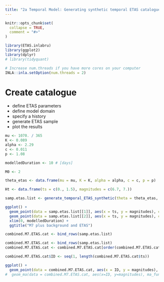 ```yaml
---
title: "2a Temporal Model: Generating synthetic temporal ETAS catalogues"
---
```


```r
knitr::opts_chunk$set(
  collapse = TRUE,
  comment = "#>"
)
```

```r
library(ETAS.inlabru)
library(ggplot2)
library(dplyr)
# library(tidyquant)

# Increase num.threads if you have more cores on your computer
INLA::inla.setOption(num.threads = 2)
```
# Create catalogue

- define ETAS parameters
- define model domain
- specify a history
- generate ETAS sample
- plot the results

```r
mu <- 1070. / 365
K <- 0.089
alpha <- 2.29
c <- 0.011
p <- 1.08

modelledDuration <- 10 # [days]

M0 <- 2

theta_etas <- data.frame(mu = mu, K = K, alpha = alpha, c = c, p = p)

Ht <- data.frame(ts = c(0., 1.5), magnitudes = c(6.7, 7.))

samp.etas.list <- generate_temporal_ETAS_synthetic(theta = theta_etas, beta.p = log(10), M0 = M0, T1 = 0, T2 = modelledDuration, Ht = Ht)

ggplot() +
  geom_point(data = samp.etas.list[[1]], aes(x = ts, y = magnitudes), color = "red") +
  geom_point(data = samp.etas.list[[2]], aes(x = ts, y = magnitudes), color = "green") +
  xlim(0, modelledDuration) +
  ggtitle("M7 plus background and ETAS")

combined.M7.ETAS.cat <- bind_rows(samp.etas.list)

combined.M7.ETAS.cat <- bind_rows(samp.etas.list)
combined.M7.ETAS.cat <- combined.M7.ETAS.cat[order(combined.M7.ETAS.cat$ts), ]

combined.M7.ETAS.cat$ID <- seq(1, length(combined.M7.ETAS.cat$ts))

ggplot() +
  geom_point(data = combined.M7.ETAS.cat, aes(x = ID, y = magnitudes), color = "red") #+
#  geom_ma(data = combined.M7.ETAS.cat, aes(x=ID, y=magnitudes), ma_fun = SMA, n = 10)
```


